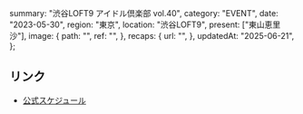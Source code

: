  summary: "渋谷LOFT9 アイドル倶楽部 vol.40",
  category: "EVENT",
  date: "2023-05-30",
  region: "東京",
  location: "渋谷LOFT9",
  present: ["東山恵里沙"],
  image: {
    path: "",
    ref: "",
  },
  recaps: {
    url: "",
  },
  updatedAt: "2025-06-21",
};

## リンク

- [公式スケジュール](https://takanenonadeshiko.jp/?p=1010)
